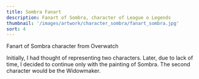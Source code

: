 ```yaml
---
title: Sombra Fanart
description: Fanart of Sombra, character of League o Legends
thumbnail: '/images/artwork/character_sombra/fanart_sombra.jpg'
sort: 4
---
```



<PostPicture
  title="Wip"
  src="/images/artwork/character_sombra/fanart_sombra.jpg"
  width="900px"
  loading="lazy"
  shadow
/>

Fanart of Sombra character from Overwatch

Initially, I had thought of representing two characters. Later, due to lack of time, I decided to continue only with the painting of Sombra. The second character would be the Widowmaker.

<PostPicture
  title="Wip"
  src="/images/artwork/character_sombra/somb-01.jpg"
  width="900px"
  loading="lazy"
  shadow
/>
<PostPicture
  title="Wip"
  src="/images/artwork/character_sombra/somb-02.jpg"
  width="900px"
  loading="lazy"
/>
<PostContentRow>
  <PostPicture
    title="Wip"
    src="/images/artwork/character_sombra/somb-03.jpg"
    width="400px"
    loading="lazy"
  />
  <PostPicture
    title="Wip"
    src="/images/artwork/character_sombra/somb-04.jpg"
    width="400px"
    loading="lazy"
  />
</PostContentRow>
